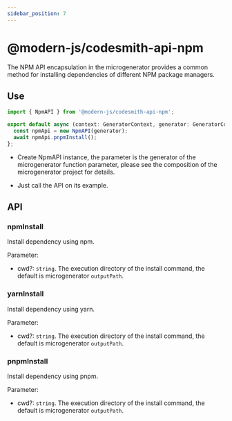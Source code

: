 ```yaml
---
sidebar_position: 7
---
```


# @modern-js/codesmith-api-npm

The NPM API encapsulation in the microgenerator provides a common method for installing dependencies of different NPM package managers.

## Use

```ts
import { NpmAPI } from '@modern-js/codesmith-api-npm';

export default async (context: GeneratorContext, generator: GeneratorCore) => {
  const npmApi = new NpmAPI(generator);
  await npmApi.pnpmInstall();
};
```

- Create NpmAPI instance, the parameter is the generator of the microgenerator function parameter, please see the composition of the microgenerator project for details.

- Just call the API on its example.

## API

### npmInstall

Install dependency using npm.

Parameter:

- cwd?: `string`. The execution directory of the install command, the default is microgenerator `outputPath`.

### yarnInstall

Install dependency using yarn.

Parameter:

- cwd?: `string`. The execution directory of the install command, the default is microgenerator `outputPath`.

### pnpmInstall

Install dependency using pnpm.

Parameter:

- cwd?: `string`. The execution directory of the install command, the default is microgenerator `outputPath`.
